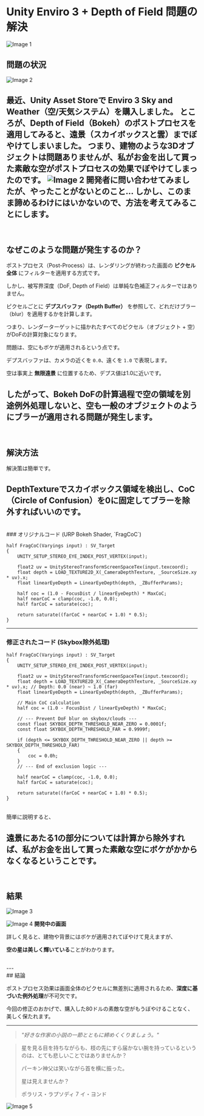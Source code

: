# Unity Enviro 3 + Depth of Field 問題の解決
![Image 1](/_projects/1/1.gif)
## 問題の状況
![Image 2](/_projects/1/5.png)

最近、Unity Asset Storeで **Enviro 3 Sky and Weather**（空/天気システム）を購入しました。
ところが、Depth of Field（Bokeh）のポストプロセスを適用してみると、遠景（スカイボックスと雲）までぼやけてしまいました。
つまり、建物のような3Dオブジェクトは問題ありませんが、私がお金を出して買った素敵な空がポストプロセスの効果でぼやけてしまったのです。
![Image 2](/_projects/1/4.png)
開発者に問い合わせてみましたが、やったことがないとのこと…
しかし、このまま諦めるわけにはいかないので、方法を考えてみることにします。
<br/>
---
<br/>

## なぜこのような問題が発生するのか？

ポストプロセス（Post-Process）は、レンダリングが終わった画面の **ピクセル全体** にフィルターを適用する方式です。

しかし、被写界深度（DoF, Depth of Field）は単純な色補正フィルターではありません。

ピクセルごとに **デプスバッファ（Depth Buffer）** を参照して、どれだけブラー（blur）を適用するかを計算します。

つまり、レンダーターゲットに描かれたすべてのピクセル（オブジェクト + 空）がDoFの計算対象になります。

問題は、空にもボケが適用されるという点です。

デプスバッファは、カメラの近くを `0.0`、遠くを `1.0` で表現します。

空は事実上 **無限遠景** に位置するため、デプス値は1.0に近いです。

したがって、Bokeh DoFの計算過程で空の領域を別途例外処理しないと、空も一般のオブジェクトのようにブラーが適用される問題が発生します。
<br/>
---
<br/>

## 解決方法

解決策は簡単です。

**DepthTextureでスカイボックス領域を検出し、CoC（Circle of Confusion）を0に固定してブラーを除外**すればいいのです。
<br/>
---
<br/>
### オリジナルコード (URP Bokeh Shader, `FragCoC`)

```hlsl
half FragCoC(Varyings input) : SV_Target
{
    UNITY_SETUP_STEREO_EYE_INDEX_POST_VERTEX(input);

    float2 uv = UnityStereoTransformScreenSpaceTex(input.texcoord);
    float depth = LOAD_TEXTURE2D_X(_CameraDepthTexture, _SourceSize.xy * uv).x;
    float linearEyeDepth = LinearEyeDepth(depth, _ZBufferParams);

    half coc = (1.0 - FocusDist / linearEyeDepth) * MaxCoC;
    half nearCoC = clamp(coc, -1.0, 0.0);
    half farCoC = saturate(coc);

    return saturate((farCoC + nearCoC + 1.0) * 0.5);
}
```

---

### 修正されたコード (Skybox除外処理)

```hlsl
half FragCoC(Varyings input) : SV_Target
{
    UNITY_SETUP_STEREO_EYE_INDEX_POST_VERTEX(input);

    float2 uv = UnityStereoTransformScreenSpaceTex(input.texcoord);
    float depth = LOAD_TEXTURE2D_X(_CameraDepthTexture, _SourceSize.xy * uv).x; // Depth: 0.0 (near) ~ 1.0 (far)
    float linearEyeDepth = LinearEyeDepth(depth, _ZBufferParams);

    // Main CoC calculation
    half coc = (1.0 - FocusDist / linearEyeDepth) * MaxCoC;

    // --- Prevent DoF blur on skybox/clouds ---
    const float SKYBOX_DEPTH_THRESHOLD_NEAR_ZERO = 0.0001f;
    const float SKYBOX_DEPTH_THRESHOLD_FAR = 0.9999f;

    if (depth <= SKYBOX_DEPTH_THRESHOLD_NEAR_ZERO || depth >= SKYBOX_DEPTH_THRESHOLD_FAR)
    {
        coc = 0.0h;
    }
    // --- End of exclusion logic ---

    half nearCoC = clamp(coc, -1.0, 0.0);
    half farCoC = saturate(coc);

    return saturate((farCoC + nearCoC + 1.0) * 0.5);
}
```
<br/>
簡単に説明すると、

**遠景にあたる1の部分については計算から除外**すれば、私がお金を出して買った素敵な空にボケがかからなくなるということです。
<br/>
---
<br/>

## 結果
![Image 3](/_projects/1/1.gif)

![Image 4](/_projects/1/2.png)
**開発中の画面**

詳しく見ると、建物や背景にはボケが適用されてぼやけて見えますが、

**空の星は美しく輝いている**ことがわかります。





<br/>
---
<br/>
## 結論

ポストプロセス効果は画面全体のピクセルに無差別に適用されるため、**深度に基づいた例外処理**が不可欠です。

今回の修正のおかげで、購入した80ドルの素敵な空がもうぼやけることなく、美しく保たれます。

---

> _"好きな作家の小説の一節とともに締めくくりましょう。"_


>星を見る目を持ちながらも、枝の先にすら届かない腕を持っているというのは、とても悲しいことではありませんか？
>
>パーキン神父は笑いながら首を横に振った。
>
>星は見えませんか？
>
>ポラリス・ラプソディ 7
>イ・ヨンド



![Image 5](/_projects/1/3.jpg)